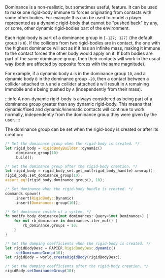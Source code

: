 
Dominance is a non-realistic, but sometimes useful, feature. It can be used to make one rigid-body immune to forces
originating from contacts with some other bodies. For example this can be used to model a player represented as a
dynamic rigid-body that cannot be "pushed back" by any, or some, other dynamic rigid-bodies part of the environment.


Each rigid-body is part of a dominance group in `[-127; 127]` (the default group is `0`). If the colliders from two rigid-bodies
are in contact, the one with the highest dominance will act as if it has an infinite mass, making it immune to the
contact forces the other body would apply on it. If both bodies are part of the same dominance group, then their
contacts will work in the usual way (both are affected by opposite forces with the same magnitude).

For example, if a dynamic body `A` is in the dominance group `10`, and a dynamic body `B` in the dominance group `-20`, then
a contact between a collider attached to `A` and a collider attached `B` will result in `A` remaining immobile and `B` being
pushed by `A` (independently from their mass).

:::info
A non-dynamic rigid-body is always considered as being part of a dominance group greater than any dynamic rigid-body.
This means that dynamic/fixed and dynamic/kinematic contacts will continue to work normally, independently from the
dominance group they were given by the user.
:::

The dominance group can be set when the rigid-body is created or after its creation:

<rapier>

```rust
/* Set the dominance group when the rigid-body is created. */
let rigid_body = RigidBodyBuilder::dynamic()
    .dominance_group(10)
    .build();
```
```rust
/* Set the dominance group after the rigid-body creation. */
let rigid_body = rigid_body_set.get_mut(rigid_body_handle).unwrap();
rigid_body.set_dominance_group(10);
assert_eq!(rigid_body.dominance_group(), 10);
```

</rapier>
<bevy>

```rust
/* Set dominance when the rigid-body bundle is created. */
commands.spawn()
    .insert(RigidBody::Dynamic)
    .insert(Dominance::group(10));
```
```rust
/* Set dominance inside of a system. */
fn modify_body_dominance(mut dominances: Query<&mut Dominance>) {
    for mut rb_dominance in dominances.iter_mut() {
        rb_dominance.groups = 10;
    }
}
```

</bevy>
<js>

```js
/* Set the damping coefficients when the rigid-body is created. */
let rigidBodyDesc = RAPIER.RigidBodyDesc.dynamic()
    .setDominanceGroup(10);
let rigidBody = world.createRigidBody(rigidBodyDesc);
```
```js
/* Set the damping coefficients after the rigid-body creation. */
rigidBody.setDominanceGroup(10);
```

</js>